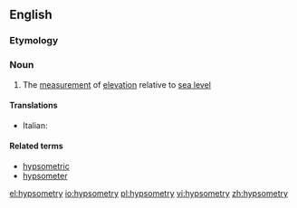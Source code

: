 ==English==

===Etymology===
{{suffix|hypsometer|y}}

===Noun===
{{en-noun|-}}

# The [[measurement]] of [[elevation]] relative to [[sea level]]

====Translations====
{{trans-top}}
* Italian: {{t-|it|ipsometria|f}}
{{trans-mid}}

{{trans-bottom}}

====Related terms====
*[[hypsometric]]
*[[hypsometer]]

[[el:hypsometry]]
[[io:hypsometry]]
[[pl:hypsometry]]
[[vi:hypsometry]]
[[zh:hypsometry]]